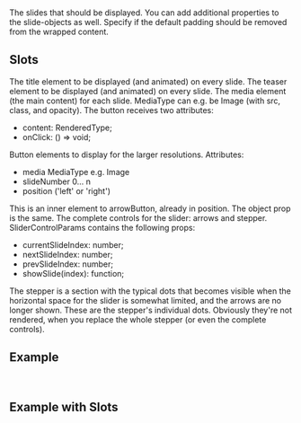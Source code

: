 
<Meta
  title="FullWidthImageSliderSection"
  subtitle="This section will help you build a beautiful full width image slider"
/>
<PropsTable>
  <PropsTableRow value="slides" type="FullWidthSliderSectionSlide<MediaType>[]" required>   
  The slides that should be displayed. You can add additional properties to the slide-objects as well.
  </PropsTableRow>
  <PropsTableRow value="removeDefaultPadding" type="boolean" default="false" optional>
    Specify if the default padding should be removed from the wrapped content.
  </PropsTableRow>
</PropsTable>


## Slots

<SlotsTable>
  <SlotsTableRow value="title" prop="RenderedType">
  The title element to be displayed (and animated) on every slide.
  </SlotsTableRow>
  <SlotsTableRow value="teaser" prop="RenderedType">
    The teaser element to be displayed (and animated) on every slide.
  </SlotsTableRow>
  <SlotsTableRow value="media" prop="MediaType">
    The media element (the main content) for each slide. MediaType can e.g. be Image (with src, class, and opacity).
  </SlotsTableRow>
 <SlotsTableRow value="button" prop="Object">
    The button receives two attributes: <ul><li><span class="code">content: RenderedType;</span></li><li><span class="code">onClick: () => void;</span></li></ul>
  </SlotsTableRow>
  <SlotsTableRow value="arrowButton" prop="Object">
    Button elements to display for the larger resolutions. Attributes: <ul><li><span class="code">media</span> MediaType e.g. Image</li><li><span class="code">slideNumber</span> 0... n</li><li><span class="code">position</span> ('left' or 'right')</li></ul>
  </SlotsTableRow>
  <SlotsTableRow value="arrowButtonContent" prop="Object">
    This is an inner element to arrowButton, already in position. The object prop is the same.
  </SlotsTableRow>
  <SlotsTableRow value="controls" prop="SliderControlParams">
     The complete controls for the slider: arrows and stepper. SliderControlParams contains the following props: 
     <ul><li><span class="code">currentSlideIndex: number;</span></li>
    <li><span class="code">nextSlideIndex: number;</span></li>
    <li><span class="code">prevSlideIndex: number;</span></li>
    <li><span class="code">showSlide(index): function;</span></li>
  </ul>
  </SlotsTableRow>
  <SlotsTableRow value="stepper" prop="Object">
    The stepper is a section with the typical dots that becomes visible when the horizontal space for the slider is somewhat limited, and the arrows are no longer shown.
  </SlotsTableRow>
  <SlotsTableRow value="stepperStep" prop="Object">
    These are the stepper's individual dots. Obviously they're not rendered, when you replace the whole stepper (or even the complete controls).
  </SlotsTableRow>
</SlotsTable>


## Example

<ExampleLoader example="Sections/FullWidthSliderSection.Images.tsx" />

<br />

## Example with Slots

<ExampleLoader example="Sections/FullWidthSliderSection.Images.slots.tsx" />
